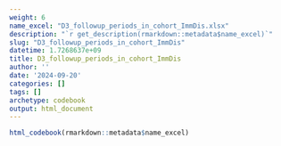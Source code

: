 ```yaml
---
weight: 6
name_excel: "D3_followup_periods_in_cohort_ImmDis.xlsx"
description: "`r get_description(rmarkdown::metadata$name_excel)`"
slug: "D3_followup_periods_in_cohort_ImmDis"
datetime: 1.7268637e+09
title: D3_followup_periods_in_cohort_ImmDis
author: ''
date: '2024-09-20'
categories: []
tags: []
archetype: codebook
output: html_document
---
```


```r
html_codebook(rmarkdown::metadata$name_excel)
```
